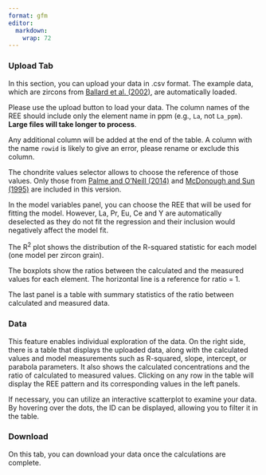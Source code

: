 ```yaml
---
format: gfm
editor: 
  markdown: 
    wrap: 72
---
```


### Upload Tab

In this section, you can upload your data in .csv format. The example
data, which are zircons from [Ballard et al.
(2002)](http://link.springer.com/10.1007/s00410-002-0402-5), are
automatically loaded.

Please use the upload button to load your data. The column names of the
REE should include only the element name in ppm (e.g., `La`, not
`La_ppm`). **Large files will take longer to process**.

Any additional column will be added at the end of the table. A column
with the name `rowid` is likely to give an error, please rename or
exclude this column.

The chondrite values selector allows to choose the reference of those
values. Only those from [Palme and O'Neill
(2014)](http://www.sciencedirect.com/science/article/pii/B9780080959757002011)
and [McDonough and Sun
(1995)](http://www.sciencedirect.com/science/article/pii/0009254194001404)
are included in this version.

In the model variables panel, you can choose the REE that will be used
for fitting the model. However, La, Pr, Eu, Ce and Y are automatically
deselected as they do not fit the regression and their inclusion would
negatively affect the model fit.

The R^2^ plot shows the distribution of the R-squared statistic for each
model (one model per zircon grain).

The boxplots show the ratios between the calculated and the measured
values for each element. The horizontal line is a reference for ratio =
1.

The last panel is a table with summary statistics of the ratio between
calculated and measured data.

### Data

This feature enables individual exploration of the data. On the right
side, there is a table that displays the uploaded data, along with the
calculated values and model measurements such as R-squared, slope,
intercept, or parabola parameters. It also shows the calculated
concentrations and the ratio of calculated to measured values. Clicking
on any row in the table will display the REE pattern and its
corresponding values in the left panels.

If necessary, you can utilize an interactive scatterplot to examine your
data. By hovering over the dots, the ID can be displayed, allowing you
to filter it in the table.

### Download

On this tab, you can download your data once the calculations are
complete.
